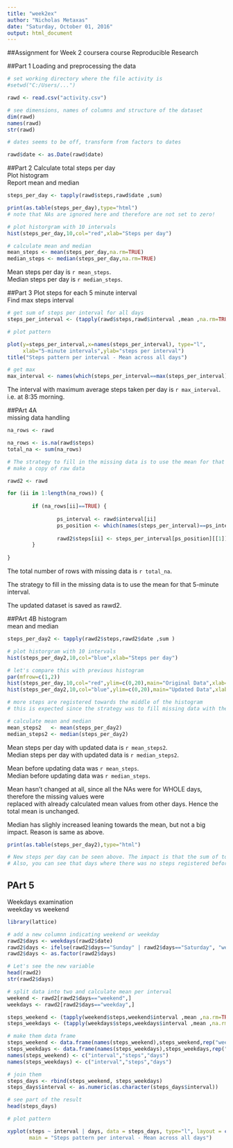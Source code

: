 ---
title: "week2ex"
author: "Nicholas Metaxas"
date: "Saturday, October 01, 2016"
output: html_document
---

##Assignment for Week 2 coursera course Reproducible Research 

##Part 1
Loading and preprocessing the data

```{r loadprocess, echo=TRUE}
# set working directory where the file activity is
#setwd("C:/Users/...")

rawd <- read.csv("activity.csv")

# see dimensions, names of columns and structure of the dataset
dim(rawd)
names(rawd)
str(rawd)

# dates seems to be off, transform from factors to dates

rawd$date <- as.Date(rawd$date)

```

##Part 2
Calculate total steps per day  
Plot histogram  
Report mean and median  

```{r meansteps, echo=TRUE,fig.path ='figure/'}

steps_per_day <- tapply(rawd$steps,rawd$date ,sum)

print(as.table(steps_per_day),type="html")
# note that NAs are ignored here and therefore are not set to zero!

# plot historgram with 10 intervals
hist(steps_per_day,10,col="red",xlab="Steps per day")

# calculate mean and median
mean_steps <- mean(steps_per_day,na.rm=TRUE)
median_steps <- median(steps_per_day,na.rm=TRUE)
```

Mean steps per day is `r mean_steps`.   
Median steps per day is `r median_steps`.  

##Part 3
Plot steps for each 5 minute interval  
Find max steps interval  


```{r interval, echo=TRUE,fig.path ='figure/'}
# get sum of steps per interval for all days
steps_per_interval <- (tapply(rawd$steps,rawd$interval ,mean ,na.rm=TRUE))

# plot pattern

plot(y=steps_per_interval,x=names(steps_per_interval), type="l",
     xlab="5-minute intervals",ylab="steps per interval")
title("Steps pattern per interval - Mean across all days")

# get max
max_interval <- names(which(steps_per_interval==max(steps_per_interval)))
```

 The interval with maximum average steps taken per day is `r max_interval`. i.e. at 8:35 morning.  


##PArt 4A  
missing data handling  

```{r missingdata, echo=TRUE}

na_rows <- rawd

na_rows <- is.na(rawd$steps)
total_na <- sum(na_rows)

# The strategy to fill in the missing data is to use the mean for that 5-minute interval.
# make a copy of raw data

rawd2 <- rawd

for (ii in 1:length(na_rows)) {
        
        if (na_rows[ii]==TRUE) {
                
                ps_interval <- rawd$interval[ii]
                ps_position <- which(names(steps_per_interval)==ps_interval)
                
                rawd2$steps[ii] <- steps_per_interval[ps_position][[1]]
        }
        
}

```

The total number of rows with missing data is `r total_na`.  

The strategy to fill in the missing data is to use the mean for that 5-minute interval.  

The updated dataset is saved as rawd2.

##PArt 4B
histogram  
mean and median  

```{r historaw2, echo=TRUE,fig.path ='figure/'}

steps_per_day2 <- tapply(rawd2$steps,rawd2$date ,sum )

# plot historgram with 10 intervals
hist(steps_per_day2,10,col="blue",xlab="Steps per day")

# let's compare this with previous histogram
par(mfrow=c(1,2))
hist(steps_per_day,10,col="red",ylim=c(0,20),main="Original Data",xlab="Steps per day")
hist(steps_per_day2,10,col="blue",ylim=c(0,20),main="Updated Data",xlab="Steps per day")

# more steps are registered towards the middle of the histogram
# this is expected since the strategy was to fill missing data with the mean.

# calculate mean and median
mean_steps2   <- mean(steps_per_day2)
median_steps2 <- median(steps_per_day2)

```

Mean steps per day with updated data is `r mean_steps2`.  
Median steps per day with updated data is `r median_steps2`.  

Mean before updating data was `r mean_steps`.    
Median before updating data was `r median_steps`.  

Mean hasn't changed at all, since all the NAs were for WHOLE days, therefore the missing values were  
replaced with already calculated mean values from other days. Hence the total mean is unchanged.  

Median has slighly increased leaning towards the mean, but not a big impact. Reason is same as above.  


```{r printnewdata, echo=TRUE}
print(as.table(steps_per_day2),type="html")

# New steps per day can be seen above. The impact is that the sum of total steps is obviously higher now
# Also, you can see that days where there was no steps registered before, are now filled with steps.

```

## PArt 5
Weekdays examination  
weekday vs weekend  


```{r weekdays, echo=TRUE,fig.path ='figure/'}
library(lattice)

# add a new columnn indicating weekend or weekday
rawd2$days <- weekdays(rawd2$date)
rawd2$days <- ifelse(rawd2$days=="Sunday" | rawd2$days=="Saturday", "weekend","weekday")
rawd2$days <- as.factor(rawd2$days)

# Let's see the new variable
head(rawd2)
str(rawd2$days)

# split data into two and calculate mean per interval
weekend <- rawd2[rawd2$days=="weekend",]
weekdays <- rawd2[rawd2$days=="weekday",]

steps_weekend <- (tapply(weekend$steps,weekend$interval ,mean ,na.rm=TRUE))
steps_weekdays <- (tapply(weekdays$steps,weekdays$interval ,mean ,na.rm=TRUE))

# make them data frame
steps_weekend <- data.frame(names(steps_weekend),steps_weekend,rep("weekend",length(steps_weekend)))
steps_weekdays <- data.frame(names(steps_weekdays),steps_weekdays,rep("weekday",length(steps_weekdays)))
names(steps_weekend) <- c("interval","steps","days")
names(steps_weekdays) <- c("interval","steps","days")

# join them
steps_days <- rbind(steps_weekend, steps_weekdays)
steps_days$interval <- as.numeric(as.character(steps_days$interval))

# see part of the result
head(steps_days)

# plot pattern

xyplot(steps ~ interval | days, data = steps_days, type="l", layout = c(1, 2),
       main = "Steps pattern per interval - Mean across all days")


```



